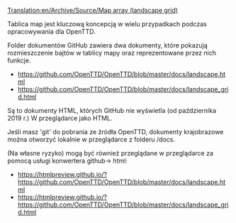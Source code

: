 [[Translation:en/Archive/Source/Map array (landscape grid)]]
 
<!--{{DevDoc}}-->{{pl/Development/Rozwój}}

Tablica map jest kluczową koncepcją w wielu przypadkach podczas opracowywania dla OpenTTD.

Folder dokumentów GitHub zawiera dwa dokumenty, które pokazują rozmieszczenie bajtów w tablicy mapy oraz reprezentowane przez nich funkcje.  

* https://github.com/OpenTTD/OpenTTD/blob/master/docs/landscape.html 
* https://github.com/OpenTTD/OpenTTD/blob/master/docs/landscape_grid.html

Są to dokumenty HTML, których GitHub nie wyświetla (od października 2019 r.) W przeglądarce jako HTML.  

Jeśli masz 'git' do pobrania ze źródła OpenTTD, dokumenty krajobrazowe można otworzyć lokalnie w przeglądarce z folderu /docs.

(Na własne ryzyko) mogą być również przeglądane w przeglądarce za pomocą usługi konwertera github-> html:

* https://htmlpreview.github.io/?https://github.com/OpenTTD/OpenTTD/blob/master/docs/landscape.html 
* https://htmlpreview.github.io/?https://github.com/OpenTTD/OpenTTD/blob/master/docs/landscape_grid.html